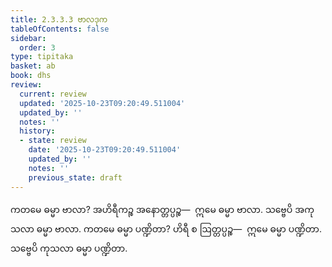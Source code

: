 ```yaml
---
title: 2.3.3.3 ဗာလဒုက
tableOfContents: false
sidebar:
  order: 3
type: tipitaka
basket: ab
book: dhs
review:
  current: review
  updated: '2025-10-23T09:20:49.511004'
  updated_by: ''
  notes: ''
  history:
  - state: review
    date: '2025-10-23T09:20:49.511004'
    updated_by: ''
    notes: ''
    previous_state: draft
---
```



<ReviewStatus review={frontmatter.review} showDetails={true} />

<HypothesisAnnotation frontmatter={frontmatter} />

<DynamicBreadcrumb />

<Division number="1307" book="dhs" e="ch" v="29" p="255">

<Paragraph number="2009" book="dhs">
ကတမေ ဓမ္မာ ဗာလာ? အဟိရီကဉ္စ အနောတ္တပ္ပဉ္စ—  ဣမေ ဓမ္မာ ဗာလာ. သဗ္ဗေပိ အကုသလာ ဓမ္မာ ဗာလာ.
</Paragraph>

</Division>
<Division number="1308" book="dhs" e="ch" v="29" p="256">

<Paragraph number="2010" book="dhs">
ကတမေ ဓမ္မာ ပဏ္ဍိတာ? ဟိရီ စ ဩတ္တပ္ပဉ္စ—  ဣမေ ဓမ္မာ ပဏ္ဍိတာ. သဗ္ဗေပိ ကုသလာ ဓမ္မာ ပဏ္ဍိတာ.
</Paragraph>
</Division>